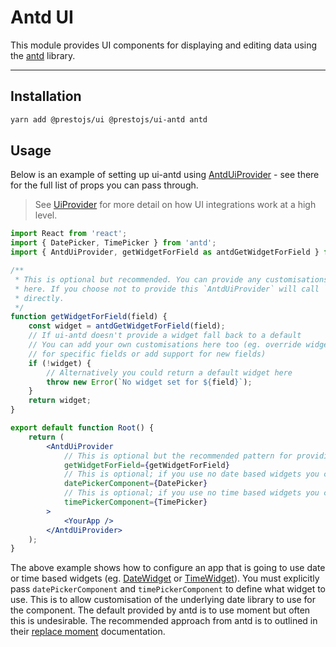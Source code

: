 

# Antd UI

This module provides UI components for displaying and editing data using the [antd](https://ant.design) library.

---

## Installation

```bash
yarn add @prestojs/ui @prestojs/ui-antd antd
```

## Usage

Below is an example of setting up ui-antd using [AntdUiProvider](doc:AntdUiProvider) - see there for the full list
of props you can pass through.

> See [UiProvider](doc:UiProvider) for more detail on how UI integrations work at a high level.

```jsx
import React from 'react';
import { DatePicker, TimePicker } from 'antd';
import { AntdUiProvider, getWidgetForField as antdGetWidgetForField } from '@prestojs/ui-antd';

/**
 * This is optional but recommended. You can provide any customisations to widgets
 * here. If you choose not to provide this `AntdUiProvider` will call `antdGetWidgetForField`
 * directly.
 */
function getWidgetForField(field) {
    const widget = antdGetWidgetForField(field);
    // If ui-antd doesn't provide a widget fall back to a default
    // You can add your own customisations here too (eg. override widgets
    // for specific fields or add support for new fields)
    if (!widget) {
        // Alternatively you could return a default widget here
        throw new Error(`No widget set for ${field}`);
    }
    return widget;
}

export default function Root() {
    return (
        <AntdUiProvider
            // This is optional but the recommended pattern for providing your own widgets with a fallback
            getWidgetForField={getWidgetForField}
            // This is optional; if you use no date based widgets you can exclude this
            datePickerComponent={DatePicker}
            // This is optional; if you use no time based widgets you can exclude this
            timePickerComponent={TimePicker}
        >
            <YourApp />
        </AntdUiProvider>
    );
}
```

The above example shows how to configure an app that is going to use date or time based widgets (eg. [DateWidget](doc:DateWidget)
or [TimeWidget](doc:TimeWidget)). You must explicitly pass `datePickerComponent` and `timePickerComponent` to define
what widget to use. This is to allow customisation of the underlying date library to use for the component. The default
provided by antd is to use moment but often this is undesirable. The recommended approach from antd is to outlined
in their [replace moment](https://ant.design/docs/react/replace-moment#DatePicker) documentation.
